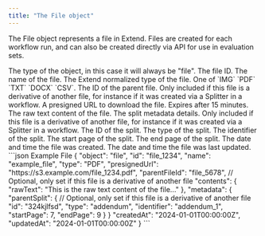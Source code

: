 ```yaml
---
title: "The File object"
---
```


The File object represents a file in Extend. Files are created for each workflow run, and can also be created directly via API for use in evaluation sets.

<Expandable title="properties" defaultOpen>
  <ResponseField name="object" type="string">
    The type of the object, in this case it will always be "file".
  </ResponseField>

  <ResponseField name="id" type="string">
    The file ID.
  </ResponseField>

  <ResponseField name="name" type="string">
    The name of the file.
  </ResponseField>

  <ResponseField name="type" type="string">
    The Extend normalized type of the file. One of `IMG` `PDF` `TXT` `DOCX` `CSV`.
  </ResponseField>

  <ResponseField name="parentFileId" type="string" optional>
    The ID of the parent file. Only included if this file is a derivative of another file, for instance if it was created via a Splitter in a workflow.
  </ResponseField>

  <ResponseField name="presignedUrl" type="string">
    A presigned URL to download the file. Expires after 15 minutes.
  </ResponseField>

  <ResponseField name="contents" type="object">
    <Expandable title="properties" defaultOpen>
      <ResponseField name="rawText" type="string">
        The raw text content of the file.
      </ResponseField>
    </Expandable>
  </ResponseField>

  <ResponseField name="metadata" type="object" optional>
    <Expandable title="properties" defaultOpen>
      <ResponseField name="parentSplit" type="object">
        The split metadata details. Only included if this file is a derivative of another file, for instance if it was created via a Splitter in a workflow.
        <Expandable title="properties" defaultOpen>
          <ResponseField name="id" type="string">
            The ID of the split.
          </ResponseField>
          <ResponseField name="type" type="string">
            The type of the split.
          </ResponseField>
          <ResponseField name="identifier" type="string">
            The identifier of the split.
          </ResponseField>
          <ResponseField name="startPage" type="number">
            The start page of the split.
          </ResponseField>
          <ResponseField name="endPage" type="number">
            The end page of the split.
          </ResponseField>
        </Expandable>
      </ResponseField>
    </Expandable>
  </ResponseField>

  <ResponseField name="createdAt" type="string">
    The date and time the file was created.
  </ResponseField>
  
  <ResponseField name="updatedAt" type="string">
    The date and time the file was last updated.
  </ResponseField>
</Expandable>

<ResponseExample>
```json Example File
{
  "object": "file",
  "id": "file_1234",
  "name": "example_file",
  "type": "PDF",
  "presignedUrl": "https://s3.example.com/file_1234.pdf",
  "parentFileId": "file_5678", // Optional, only set if this file is a derivative of another file
  "contents": {
    "rawText": "This is the raw text content of the file..."
  },
  "metadata": {
    "parentSplit": { // Optional, only set if this file is a derivative of another file
      "id": "324kjlfsd",
      "type": "addendum",
      "identifier": "addendum_1",
      "startPage": 7,
      "endPage": 9
    }
  }
  "createdAt": "2024-01-01T00:00:00Z",
  "updatedAt": "2024-01-01T00:00:00Z"
}
```
</ResponseExample>